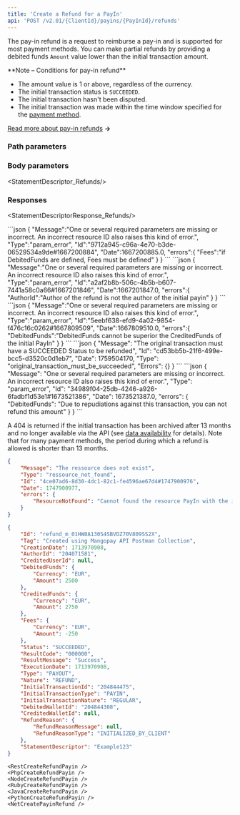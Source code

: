 ```yaml
---
title: 'Create a Refund for a PayIn'  
api: 'POST /v2.01/{ClientId}/payins/{PayInId}/refunds'  
---
```


  

The pay-in refund is a request to reimburse a pay-in and is supported for most payment methods. You can make partial refunds by providing a debited funds `Amount` value lower than the initial transaction amount.

<Note>  
**Note – Conditions for pay-in refund** 

- The amount value is 1 or above, regardless of the currency.   
- The initial transaction status is `SUCCEEDED`.  
- The initial transaction hasn't been disputed.
- The initial transaction was made within the time window specified for the [payment method](/guides/payment-methods).
</Note>  

[Read more about pay-in refunds](/guides/refunds#pay-in-refunds) **&rarr;**

### Path parameters  

<PayInId />  

### Body parameters  

<Tag />  

<AuthorId3 />  

<DebitedFunds7 />  

<Fees6 />  

<StatementDescriptor_Refunds/>

### Responses  

<AccordionGroup>

<Accordion title="200">  

<IdResponse />  

<TagResponse />  

<CreationDateResponse />  

<AuthorId3Response />  

<CreditedUserIdResponse />  

<DebitedFunds5Response />  

<CreditedFunds3Response />  

<Fees9Response />  

<Status2Response />  

<ResultCodeResponse />  

<ResultMessageResponse />  

<ExecutionDateResponse />  

<TypeResponse />  

<NatureResponse />  

<InitialTransactionId1Response />  

<InitialTransactionType1Response />  

<InitialTransactionNature1Response />  

<DebitedWalletIdResponse />  

<CreditedWalletIdResponse />  

<RefundReasonResponse />

<StatementDescriptorResponse_Refunds/>

</Accordion>

</AccordionGroup>  

<AccordionGroup>  

<Accordion title="400 - Fees parameter must be defined">
```json
{
    "Message":"One or several required parameters are missing or incorrect. An incorrect resource ID also raises this kind of error.",
    "Type":"param_error",
    "Id":"9712a945-c96a-4e70-b3de-06529534a9de#1667200884",
    "Date":1667200885.0,
    "errors":{
        "Fees":"if DebitedFunds are defined, Fees must be defined"
    }
}  
 ``` 
 </Accordion>
<Accordion title="400 - Incorrect AuthorId">
```json
{
    "Message":"One or several required parameters are missing or incorrect. An incorrect resource ID also raises this kind of error.",
    "Type":"param_error",
    "Id":"a2af2b8b-506c-4b5b-b607-7441a58c0a66#1667201846",
    "Date":1667201847.0,
    "errors":{
        "AuthorId":"Author of the refund is not the author of the initial payin"
    }
}  
 ```  
 </Accordion>
<Accordion title="400 - DebitedFunds exceed initial CreditedFunds">
```json
{
    "Message":"One or several required parameters are missing or incorrect. An incorrect resource ID also raises this kind of error.",
    "Type":"param_error",
    "Id":"5eebf638-efd9-4a02-9854-f476c16c0262#1667809509",
    "Date":1667809510.0,
    "errors":{
        "DebitedFunds":"DebitedFunds cannot be superior the CreditedFunds of the initial PayIn"
    }
}  
 ```  
</Accordion>
<Accordion title="400 - Initial transaction must be SUCCEEDED">
```json 
{
    "Message": "The original transaction must have a SUCCEEDED Status to be refunded",
    "Id": "cd53bb5b-21f6-499e-bcc5-d3520c0d1eb7",
    "Date": 1759504170,
    "Type": "original_transaction_must_be_succeeded",
    "Errors": {}
}
```
</Accordion>
<Accordion title="400 - The transaction is already disputed">
```json
{
    "Message": "One or several required parameters are missing or incorrect. An incorrect resource ID also raises this kind of error.",
    "Type": "param_error",
    "Id": "34989f04-25db-4246-a926-6fadbf1d53e1#1673521386",
    "Date": 1673521387.0,
    "errors": {
        "DebitedFunds": "Due to repudiations against this transaction, you can not refund this amount"
    }
}  
 ```  
 </Accordion>
<Accordion title="404 - PayInId not found, including if archived after 13 months">

A 404 is returned if the initial transaction has been archived after 13 months and no longer available via the API (see [data availability](/api-reference/overview/data-availability-periods) for details). Note that for many payment methods, the period during which a refund is allowed is shorter than 13 months.

```json
{
    "Message": "The ressource does not exist",
    "Type": "ressource_not_found",
    "Id": "4ce07ad6-8d30-4dc1-82c1-fe4596ae67d4#1747900976",
    "Date": 1747900977,
    "errors": {
        "ResourceNotFound": "Cannot found the resource PayIn with the id=payin_m_01HPF0PN7SCWZ6TFPRHPBMXSAG "
    }
}
```
</Accordion>

</AccordionGroup>  

<ResponseExample>  

```json 200 - Direct debit pay-in refund with StatementDescriptor
{
    "Id": "refund_m_01HW8A130S4SBVDZ70V809SS2X",
    "Tag": "Created using Mangopay API Postman Collection",
    "CreationDate": 1713970908,
    "AuthorId": "204071581",
    "CreditedUserId": null,
    "DebitedFunds": {
        "Currency": "EUR",
        "Amount": 2500
    },
    "CreditedFunds": {
        "Currency": "EUR",
        "Amount": 2750
    },
    "Fees": {
        "Currency": "EUR",
        "Amount": -250
    },
    "Status": "SUCCEEDED",
    "ResultCode": "000000",
    "ResultMessage": "Success",
    "ExecutionDate": 1713970908,
    "Type": "PAYOUT",
    "Nature": "REFUND",
    "InitialTransactionId": "204844475",
    "InitialTransactionType": "PAYIN",
    "InitialTransactionNature": "REGULAR",
    "DebitedWalletId": "204844308",
    "CreditedWalletId": null,
    "RefundReason": {
        "RefundReasonMessage": null,
        "RefundReasonType": "INITIALIZED_BY_CLIENT"
    },
    "StatementDescriptor": "Example123"
}
 ```  

</ResponseExample>  

<RequestExample>  
  
    <RestCreateRefundPayin />
    <PhpCreateRefundPayin />
    <NodeCreateRefundPayin />
    <RubyCreateRefundPayin />
    <JavaCreateRefundPayin />
    <PythonCreateRefundPayin />
    <NetCreatePayinRefund />
  
</RequestExample>